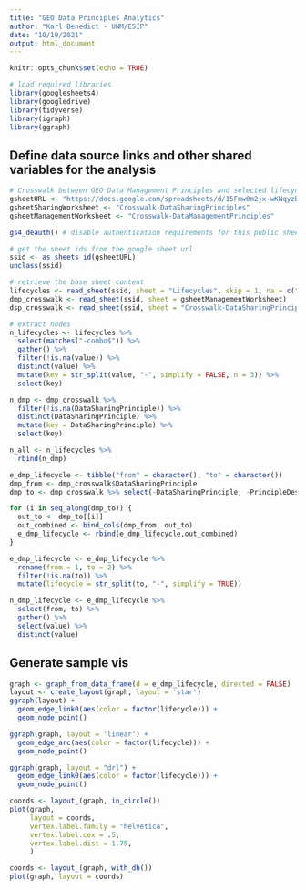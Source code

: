 ```yaml
---
title: "GEO Data Principles Analytics"
author: "Karl Benedict - UNM/ESIP"
date: "10/19/2021"
output: html_document
---
```


```r
knitr::opts_chunk$set(echo = TRUE)

# load required libraries
library(googlesheets4)
library(googledrive)
library(tidyverse)
library(igraph)
library(ggraph)

```

## Define data source links and other shared variables for the analysis

```r
# Crosswalk between GEO Data Management Principles and selected lifecycles and principles
gsheetURL <- "https://docs.google.com/spreadsheets/d/15Fmw0m2jx-wKNqyzB9AsRbDeokp9NowrZBd7XLHZTEc/edit#gid=1719949641"
gsheetSharingWorksheet <- "Crosswalk-DataSharingPrinciples"
gsheetManagementWorksheet <- "Crosswalk-DataManagementPrinciples"

gs4_deauth() # disable authentication requirements for this public sheet

# get the sheet ids from the google sheet url
ssid <- as_sheets_id(gsheetURL)
unclass(ssid)

# retrieve the base sheet content
lifecycles <- read_sheet(ssid, sheet = "Lifecycles", skip = 1, na = c("-", ""))
dmp_crosswalk <- read_sheet(ssid, sheet = gsheetManagementWorksheet)
dsp_crosswalk <- read_sheet(ssid, sheet = "Crosswalk-DataSharingPrinciples")

# extract nodes 
n_lifecycles <- lifecycles %>% 
  select(matches("-combo$")) %>% 
  gather() %>% 
  filter(!is.na(value)) %>% 
  distinct(value) %>% 
  mutate(key = str_split(value, "-", simplify = FALSE, n = 3)) %>% 
  select(key)

n_dmp <- dmp_crosswalk %>% 
  filter(!is.na(DataSharingPrinciple)) %>% 
  distinct(DataSharingPrinciple) %>% 
  mutate(key = DataSharingPrinciple) %>% 
  select(key)

n_all <- n_lifecycles %>% 
  rbind(n_dmp)

e_dmp_lifecycle <- tibble("from" = character(), "to" = character())
dmp_from <- dmp_crosswalk$DataSharingPrinciple
dmp_to <- dmp_crosswalk %>% select(-DataSharingPrinciple, -PrincipleDescription)

for (i in seq_along(dmp_to)) {
  out_to <- dmp_to[[i]]
  out_combined <- bind_cols(dmp_from, out_to)
  e_dmp_lifecycle <- rbind(e_dmp_lifecycle,out_combined)
}

e_dmp_lifecycle <- e_dmp_lifecycle %>% 
  rename(from = 1, to = 2) %>% 
  filter(!is.na(to)) %>% 
  mutate(lifecycle = str_split(to, "-", simplify = TRUE))

n_dmp_lifecycle <- e_dmp_lifecycle %>% 
  select(from, to) %>% 
  gather() %>% 
  select(value) %>% 
  distinct(value)

```

## Generate sample vis


```r
graph <- graph_from_data_frame(d = e_dmp_lifecycle, directed = FALSE)
layout <- create_layout(graph, layout = 'star')
ggraph(layout) +
  geom_edge_link0(aes(color = factor(lifecycle))) +
  geom_node_point() 

ggraph(graph, layout = 'linear') +
  geom_edge_arc(aes(color = factor(lifecycle))) +
  geom_node_point()

ggraph(graph, layout = "drl") +
  geom_edge_link0(aes(color = factor(lifecycle))) +
  geom_node_point()

coords <- layout_(graph, in_circle())
plot(graph, 
     layout = coords,
     vertex.label.family = "helvetica",
     vertex.label.cex = .5,
     vertex.label.dist = 1.75,
     ) 

coords <- layout_(graph, with_dh())
plot(graph, layout = coords)  

```


